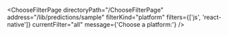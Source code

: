 

<ChooseFilterPage
  directoryPath="/ChooseFilterPage"
  address="/lib/predictions/sample"
  filterKind="platform"
  filters={['js', 'react-native']}
  currentFilter="all"
  message={'Choose a platform:'}
/>
